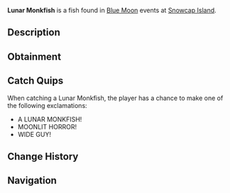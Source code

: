{{FishInfobox
|image          = Lunar Monkfish.png
|rarity         = Mythical
|sea            = First Sea
|location       = [[Blue Moon - First Sea]]
|sublocation    = 
|sources        = Fishing Rod
|radar_location = 
|prog_speed     = -15
|xp             = 5500
|weather        = Windy
|time           = 
|season         = Winter
|bait           = Shark Head
|base_weight    = 250
|base_value     = 8000
|weight_range   = 170
|base_chance    = 50
|base_resil     = 40
}}
'''Lunar Monkfish''' is a {{Rarity|Mythical}} fish found in [[Blue Moon]] events at [[Snowcap Island]].

== Description ==
{{Description|A grotesque, moon-kissed beast lurking in the icy abyss.|Bestiary Entry}}

== Obtainment ==
{{Description|It waits where the winds howl over frozen waves.|Bestiary Hint}}
{{Fish Availability|
Blue Moon/First Sea
|top_rods      = 
Krampus's Rod\187075.21\395729.21;
Magma Rod\174300.27\368705.76;
Plastic Rod\161983.13\342650.73;
Leviathan's Fang Rod\136510.4\563461.86;
Trident Rod\124540.39\433884.6;
No-Life Rod\111180.95\474338.42;
Seraphic Rod\111767.23\455237.16;
Ethereal Prism Rod\115846.07\452439.9;
Tempest Rod\107347.12\450707.6;
Kraken Rod\96582.47\397766.8;
Fortune Rod\71729.8\284799.17;
Free Spirit Rod\114711.45\410550.98;
Rod Of The Forgotten Fang\104323.84\444590.9;
Challenger's Rod\101101.72\429012.06;
Rod Of The Depths\93589.14\394043.37;
Rod Of The Exalted One\92187.93\385501.75;
Zeus Rod\91694.45\397766.8;
Verdant Shear Rod\90079.35\397595.53;
Blazebringer Rod\87171.31\378145.58;
Depthseeker Rod\83025.85\368648.88;
Avalanche Rod\74769.45\332788.19;
Volcanic Rod\71474.65\310054.12;
Steady Rod\37386.82\107903.85
|recommended   = Trident Rod
}}

== Catch Quips ==
When catching a Lunar Monkfish, the player has a chance to make one of the following exclamations:
* A LUNAR MONKFISH!
* MOONLIT HORROR!
* WIDE GUY!

== Change History ==
{{Change History|{{subst:Current Version}}}}

== Navigation ==
{{Fish Navbox|Blue Moon - First Sea}}